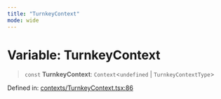 ```yaml
---
title: "TurnkeyContext"
mode: wide
---
```

  
# Variable: TurnkeyContext

> `const` **TurnkeyContext**: `Context`\<`undefined` \| `TurnkeyContextType`\>

Defined in: [contexts/TurnkeyContext.tsx:86](https://github.com/tkhq/sdk/blob/94193410cf3571aa019a0b9408107eeb43e39e16/packages/sdk-react-native/src/contexts/TurnkeyContext.tsx#L86)
